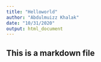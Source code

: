 ```yaml
---
title: "Helloworld"
author: "Abdulmuizz Khalak"
date: "10/31/2020"
output: html_document
---
```


## This is a markdown file
